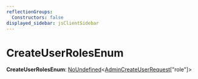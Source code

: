 ```yaml
---
reflectionGroups:
  Constructors: false
displayed_sidebar: jsClientSidebar
---
```



# CreateUserRolesEnum

 **CreateUserRolesEnum**: [NoUndefined](js_client.internal.NoUndefined.mdx)&#60;[AdminCreateUserRequest](../classes/js_client.internal.AdminCreateUserRequest.mdx)["role"]&#62;
